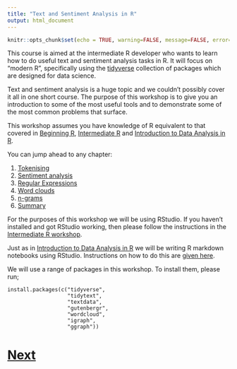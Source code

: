 ```yaml
---
title: "Text and Sentiment Analysis in R"
output: html_document
---
```


```r
knitr::opts_chunk$set(echo = TRUE, warning=FALSE, message=FALSE, error=FALSE)
```

This course is aimed at the intermediate R developer who wants to learn 
how to do useful text and sentiment analysis tasks in R. It will focus on 
"modern R", specifically using the [tidyverse](https://www.tidyverse.org) 
collection of packages which are designed for data science.

Text and sentiment analysis is a huge topic and we couldn't possibly cover it 
all in one short course. The purpose of this workshop is to give you an 
introduction to some of the most useful tools and to demonstrate some of the 
most common problems that surface.

This workshop assumes you have knowledge of R equivalent to that covered
in [Beginning R](https://chryswoods.com/beginning_r),
[Intermediate R](https://chryswoods.com/intermediate_r) and
[Introduction to Data Analysis in R](https://chryswoods.com/data_analysis_r/).

You can jump ahead to any chapter:

1. [Tokenising](tokenising.html)
2. [Sentiment analysis](sentiment.html)
3. [Regular Expressions](regexp.html)
4. [Word clouds](wordclouds.html)
5. [n-grams](ngrams.html)
6. [Summary](summary.html)

For the purposes of this workshop we will be using RStudio. If you haven't
installed and got RStudio working, then please follow the instructions
in the [Intermediate R workshop](https://chryswoods.com/intermediate_r).

Just as in [Introduction to Data Analysis in R](https://chryswoods.com/data_analysis_r/) 
we will be writing R markdown notebooks using RStudio. Instructions on how
to do this are [given here](https://chryswoods.com/data_analysis_r/).

We will use a range of packages in this workshop. To install them, please run;

```
install.packages(c("tidyverse",
                   "tidytext",
                   "textdata",
                   "gutenbergr",
                   "wordcloud",
                   "igraph",
                   "ggraph"))
```

# [Next](tokenising.html)
